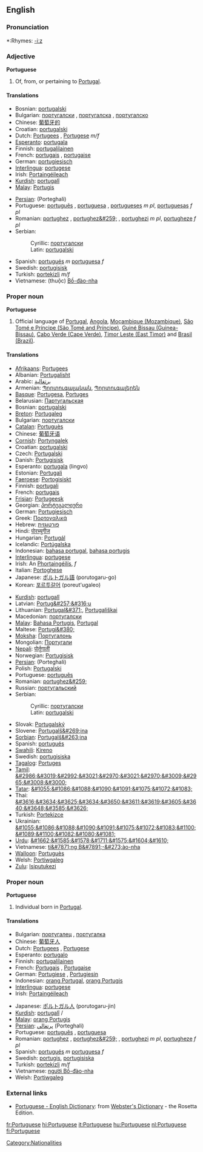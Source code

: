 {{interwiktionary|code=pt}}
==English==
{{wikipedia}}

===Pronunciation===
*:Rhymes: [[Rhymes:English:-iːz|-iːz]]

===Adjective===
'''Portuguese'''
# Of, from, or pertaining to [[Portugal]].

====Translations====
{{top}}
*Bosnian: [[portugalski#Bosnian|portugalski]] {{m}}
*Bulgarian: [[португалски]] {{m}}, [[португалска]] {{f}}, [[португалско]] {{n}}
*Chinese: [[葡萄牙的]]
*Croatian: [[portugalski#Croatian|portugalski]] {{m}}
*Dutch: [[Portugees]] {{n}}, [[Portugese]] ''m/f''
*[[Esperanto]]: [[portugala]]
*Finnish: [[portugalilainen]]
*French: [[portugais]] {{m}}, [[portugaise]] {{f}}
*German: [[portugiesisch]]
*[[Interlingua]]: [[portugese]]
*Irish: [[Portaingéileach]]
*[[Kurdish]]: [[portugalî]]
*[[Malay]]: [[Portugis]]
{{mid}}
*[[Persian]]: {{FAchar|[[پرتغالي]]}} (Porteghali)
*Portuguese: [[português]] {{m}}, [[portuguesa]] {{f}}, [[portugueses]] ''m pl'', [[portuguesas]] ''f pl''
*Romanian: [[portughez]] {{m}}, [[portughez&#259;]] {{f}}, [[portughezi]] ''m pl'', [[portugheze]] ''f pl''
*Serbian:
*:Cyrillic: [[португалски#Serbian|португалски]] {{m}}
*:Latin: [[portugalski#Serbian|portugalski]] {{m}}
*Spanish: [[portugués]] ''m'' [[portuguesa]] ''f''
*Swedish: [[portugisisk]]
*Turkish: [[portekizli]] ''m/f''
*Vietnamese: (thuộc) [[Bồ-đào-nha]]
{{bottom}}

===Proper noun===

'''Portuguese'''

# Official language of [[w:Portugal|Portugal]], [[w:Angola|Angola]], [[w:Mozambique|Moçambique (Mozambique)]], [[w:São Tomé and Príncipe|São Tomé e Príncipe (São Tomé and Príncipe)]], [[w:Guinea-Bissau|Guiné Bissau (Guinea-Bissau)]], [[w:Cabo Verde|Cabo Verde (Cape Verde)]], [[w:Timor Leste|Timor Leste (East Timor)]]  and [[w:Brazil|Brasil (Brazil)]].

====Translations====
{{top}}
*[[Afrikaans]]: [[Portugees]]
*Albanian: [[Portugalisht]]
*Arabic: [[برتغالية]] 
*Armenian: [[Պորտուգալական]], [[Պորտուգալերեն]]
*[[Basque]]: [[Portugesa]], [[Portuges]]
*Belarusian: [[Партугальская]]
*Bosnian: [[portugalski#Bosnian|portugalski]] {{m}}
*[[Breton]]: [[Portugaleg]]
*Bulgarian: [[португалски]]
*[[Catalan]]: [[Portuguès]]
*Chinese: [[葡萄牙语]]
*[[Cornish]]: [[Portyngalek]]
*Croatian: [[portugalski#Croatian|portugalski]] {{m}}
*Czech: [[Portugalski]]
*Danish: [[Portugisisk]]
*Esperanto: [[portugala]] (lingvo)
*Estonian: [[Portugali]] 
*[[Faeroese]]: [[Portogisiskt]] 
*Finnish: [[portugali]]
*French: [[portugais]] {{m}}
*[[Frisian]]: [[Portugeesk]]
*Georgian: [[პორტუგალიური]]
*German: [[Portugiesisch]] {{n}}
*Greek: [[Πορτογαλικά]]
*Hebrew: [[פורטוגזית]]
*Hindi: [[पोरच्युगीज]]
*Hungarian: [[Portugál]]
*Icelandic: [[Portúgalska]]
*Indonesian: [[bahasa portugal]], [[bahasa portugis]]
*[[Interlingua]]: [[portugese]]
*Irish: An [[Phortaingéilís]], ''f''
*Italian: [[Portoghese]]
*Japanese: [[ポルトガル語]] (porutogaru-go)
*Korean: [[포르투갈어]] (poreut'ugaleo)
{{mid}}
*[[Kurdish]]: [[portugalî]] {{f}}
*Latvian: [[Portug&#257;&#316;u]]
*Lithuanian: [[Portugal&#371;]], [[Portugališkai]]
*Macedonian: [[португалски#Macedonian|португалски]]
*[[Malay]]: [[Bahasa Portugis]], [[Portugal]]
*Maltese: [[Portugi&#380;]]
*[[Moksha]]: [[Португалонь]]
*Mongolian: [[Португали]]
*[[Nepali]]: [[पोर्तुगाली]]
*Norwegian: [[Portugisisk]]
*[[Persian]]: {{FAchar|[[پرتغالي]]}} (Porteghali)
*Polish: [[Portugalski]]
*Portuguese: [[português]]
*Romanian: [[portughez&#259;]]
*Russian: [[португальский]]
*Serbian:
*:Cyrillic: [[португалски#Serbian|португалски]] {{m}}
*:Latin: [[portugalski#Serbian|portugalski]] {{m}}
*Slovak: [[Portugalský]]
*Slovene: [[Portugalš&#269;ina]]
*[[Sorbian]]: [[Portugalš&#263;ina]]
*Spanish: [[portugués]]
*[[Swahili]]: [[Kireno]]
*Swedish: [[portugisiska]]
*[[Tagalog]]: [[Portuges]]
*[[Tamil]]: [[&#2986;&#3019;&#2992;&#3021;&#2970;&#3021;&#2970;&#3009;&#2965;&#3008;&#3000;]]
*[[Tatar]]: [[&#1055;&#1086;&#1088;&#1090;&#1091;&#1075;&#1072;&#1083;]]
*Thai: [[&#3616;&#3634;&#3625;&#3634;&#3650;&#3611;&#3619;&#3605;&#3640;&#3648;&#3585;&#3626;]]
*Turkish: [[Portekizce]]
*Ukrainian: [[&#1055;&#1086;&#1088;&#1090;&#1091;&#1075;&#1072;&#1083;&#1100;&#1089;&#1100;&#1082;&#1080;&#1081;]]
*[[Urdu]]: [[&#1662;&#1585;&#1578;&#1711;&#1575;&#1604;&#1610;]]
*Vietnamese: [[ti&#7871;ng B&#7891;-&#273;ào-nha]]
*[[Walloon]]: [[Portuguès]]
*Welsh: [[Portiwgaleg]]
*[[Zulu]]: [[Isiputukezi]]
{{bottom}}

===Proper noun===
'''Portuguese'''

#Individual born in [[Portugal]].

====Translations====
{{top}}
*Bulgarian: [[португалец]] {{m}}, [[португалка]] {{f}}
*Chinese: [[葡萄牙人]]
*Dutch: [[Portugees]] {{m}}, [[Portugese]] {{f}}
*Esperanto: [[portugalo]]
*Finnish: [[portugalilainen]]
*French: [[Portugais]] {{m}}, [[Portugaise]] {{f}}
*German: [[Portugiese]] {{m}}, [[Portugiesin]] {{f}}
*Indonesian: [[orang Portugal]], [[orang Portugis]]
*[[Interlingua]]: [[portugese]]
*Irish: [[Portaingéileach]]
{{mid}}
*Japanese: [[ポルトガル人]] (porutogaru-jin)
*[[Kurdish]]: [[portugalî]] {{m}}/{{f}}
*[[Malay]]: [[orang Portugis]]
*[[Persian]]: [[پرتغالي]] (Porteghali)
*Portuguese: [[português]] {{m}}, [[portuguesa]] {{f}}
*Romanian: [[portughez]] {{m}}, [[portughez&#259;]] {{f}}, [[portughezi]] ''m pl'', [[portugheze]] ''f pl''
*Spanish: [[portugués]] ''m'' [[portuguesa]] ''f''
*Swedish: [[portugis]], [[portugisiska]]
*Turkish: [[portekizli]] ''m/f''
*Vietnamese: [[người Bồ-đào-nha]]
*Welsh: [[Portiwgaleg]]
{{bottom}}

===External links===
*[http://www.websters-online-dictionary.org/definition/Portuguese-english/ Portuguese - English Dictionary]: from [http://www.websters-online-dictionary.org/ Webster's Dictionary] - the Rosetta Edition.


[[Category:Nationalities]]

[[fr:Portuguese]]
[[hi:Portuguese]]
[[it:Portuguese]]
[[hu:Portuguese]]
[[nl:Portuguese]]
[[fi:Portuguese]]